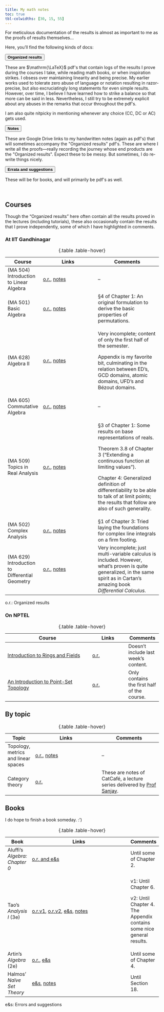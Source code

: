 ```yaml
---
title: My math notes
toc: true
tbl-colwidths: [30, 15, 55]
---
```


<p class="quote">
For meticulous documentation of the results is almost as important to me as the proofs of results themselves...
</p>

Here, you'll find the following kinds of docs:

```{=html}
<div class="accordion" id="accordionExample">
  <div class="accordion-item">
    <p class="accordion-header" id="headingOne">
      <button class="accordion-button" type="button" data-bs-toggle="collapse" data-bs-target="#collapseOne" aria-expanded="true" aria-controls="collapseOne">
        <strong>Organized results</strong>
      </button>
    </p>
    <div id="collapseOne" class="accordion-collapse collapse show" aria-labelledby="headingOne" data-bs-parent="#accordionExample">
      <div class="accordion-body">
        <p>These are $\mathrm{\LaTeX}$ pdf's that contain logs of the results I prove during the courses I take, while reading math books, or when inspiration strikes. I obsess over maintaining linearity and being precise. My earlier works used to tolerate zero abuse of language or notation resulting in razor-precise, but also excruciatingly long statements for even simple results. However, over time, I believe I have learned how to strike a balance so that more can be said in less. Nevertheless, I still try to be extremely explicit about any abuses in the remarks that occur throughout the pdf's.</p>

        <p>I am also quite nitpicky in mentioning whenever any choice (CC, DC or AC) gets used.</p>
      </div>
    </div>
  </div>
  <div class="accordion-item">
    <p class="accordion-header" id="headingTwo">
      <button class="accordion-button collapsed" type="button" data-bs-toggle="collapse" data-bs-target="#collapseTwo" aria-expanded="false" aria-controls="collapseTwo">
        <strong>Notes</strong>
      </button>
    </p>
    <div id="collapseTwo" class="accordion-collapse collapse" aria-labelledby="headingTwo" data-bs-parent="#accordionExample">
      <div class="accordion-body">
        <p>These are Google Drive links to my handwritten notes (again as pdf's) that will sometimes accompany the "Organized results" pdf's. These are where I write all the proofs&mdash;really recording the journey whose end products are the "Organized results". Expect these to be messy. But sometimes, I do re-write things nicely.</p>
      </div>
    </div>
  </div>
  <div class="accordion-item">
    <p class="accordion-header" id="headingThree">
      <button class="accordion-button collapsed" type="button" data-bs-toggle="collapse" data-bs-target="#collapseThree" aria-expanded="false" aria-controls="collapseThree">
        <strong>Errata and suggestions</strong>
      </button>
    </p>
    <div id="collapseThree" class="accordion-collapse collapse" aria-labelledby="headingThree" data-bs-parent="#accordionExample">
      <div class="accordion-body">
        These will be for books, and will primarily be pdf's as well.
      </div>
    </div>
  </div>
</div>
```

<br>

## Courses

Though the "Organized results" here often contain all the results proved in the lectures (including tutorials), these also occasionally contain the results that I prove independently, some of which I have highlighted in comments.

### At IIT Gandhinagar

::: column-body-outset-left
+------------------------------------------------+---------------------------------------------------------------------------------------------------------------------------------------------------------------------+---------------------------------------------------------------------------------------------------------------------------------------------------------------------------------+
| Course                                         | Links                                                                                                                                                               | Comments                                                                                                                                                                        |
+================================================+=====================================================================================================================================================================+=================================================================================================================================================================================+
| (MA 504) Introduction to Linear Algebra        | [o.r.](linalg-master.pdf){target="_blank"}, [notes](https://drive.google.com/drive/folders/1lOl0I-GYd41Ir6TSmIQn6rKs1Z94xM5S?usp=drive_link){target="_blank"}       | –                                                                                                                                                                               |
+------------------------------------------------+---------------------------------------------------------------------------------------------------------------------------------------------------------------------+---------------------------------------------------------------------------------------------------------------------------------------------------------------------------------+
| (MA 501) Basic Algebra                         | [o.r.](atul-master.pdf){target="_blank"}, [notes](https://drive.google.com/drive/folders/12oUwPs8Zmth3Tmx7V6idv8hhqicmyt2j?usp=drive_link){target="_blank"}         | §4 of Chapter 1: An original formulation to derive the basic properties of permutations.                                                                                        |
+------------------------------------------------+---------------------------------------------------------------------------------------------------------------------------------------------------------------------+---------------------------------------------------------------------------------------------------------------------------------------------------------------------------------+
| (MA 628) Algebra II                            | [o.r.](indra-master.pdf){target="_blank"}, [notes](https://drive.google.com/drive/folders/13FOplHE4ckiPQx0pl_BovPczYDv2sDrE?usp=drive_link){target="_blank"}        | Very incomplete; content of only the first half of the semester.                                                                                                                |
|                                                |                                                                                                                                                                     |                                                                                                                                                                                 |
|                                                |                                                                                                                                                                     | Appendix is my favorite bit, culminating in the relation between ED's, GCD domains, atomic domains, UFD's and Bézout domains.                                                   |
+------------------------------------------------+---------------------------------------------------------------------------------------------------------------------------------------------------------------------+---------------------------------------------------------------------------------------------------------------------------------------------------------------------------------+
| (MA 605) Commutative Algebra                   | [o.r.](sanjay-master-commie.pdf){target="_blank"}, [notes](https://drive.google.com/drive/folders/1weGk0m5_xZliDL_4LdjpNgbnR3pOBQA?usp=drive_link){target="_blank"} | –                                                                                                                                                                               |
+------------------------------------------------+---------------------------------------------------------------------------------------------------------------------------------------------------------------------+---------------------------------------------------------------------------------------------------------------------------------------------------------------------------------+
| (MA 509) Topics in Real Analysis               | [o.r.](mohan-master.pdf){target="_blank"}, [notes](https://drive.google.com/drive/folders/1OHbgbJRpOLsY7pYKkeE4n0TY48LeBTKF?usp=drive_link){target="_blank"}        | §3 of Chapter 1: Some results on base representations of reals.                                                                                                                 |
|                                                |                                                                                                                                                                     |                                                                                                                                                                                 |
|                                                |                                                                                                                                                                     | Theorem 3.8 of Chapter 3 ("Extending a continuous function at limiting values").                                                                                                |
|                                                |                                                                                                                                                                     |                                                                                                                                                                                 |
|                                                |                                                                                                                                                                     | Chapter 4: Generalized definition of differentiability to be able to talk of at limit points; the results that follow are also of such generality.                              |
+------------------------------------------------+---------------------------------------------------------------------------------------------------------------------------------------------------------------------+---------------------------------------------------------------------------------------------------------------------------------------------------------------------------------+
| (MA 502) Complex Analysis                      | [o.r.](bipul-master.pdf){target="_blank"}, [notes](https://drive.google.com/drive/folders/1PTAqZZuawNhLdXeZVuJmgL6NsRgtQXp1?usp=drive_link){target="_blank"}        | §1 of Chapter 3: Tried laying the foundations for complex line integrals on a firm footing.                                                                                     |
+------------------------------------------------+---------------------------------------------------------------------------------------------------------------------------------------------------------------------+---------------------------------------------------------------------------------------------------------------------------------------------------------------------------------+
| (MA 629) Introduction to Differential Geometry | [o.r.](rohit-master.pdf){target="_blank"}, [notes](https://drive.google.com/drive/folders/1IkpIXU1dfSk2A9fY_TWgUenjEJV9V0ms?usp=drive_link){target="_blank"}        | Very incomplete; just multi-variable calculus is included. However, what's proven is quite generalized, in the same spirit as in Cartan's amazing book *Differential Calculus*. |
+------------------------------------------------+---------------------------------------------------------------------------------------------------------------------------------------------------------------------+---------------------------------------------------------------------------------------------------------------------------------------------------------------------------------+

: {.table .table-hover}
:::

::: column-margin
o.r.: Organized results
:::

### On NPTEL

::: column-body-outset-left
+------------------------------------------------------------------------------------------------------------------+------------------------------------------------+---------------------------------------------+
| Course                                                                                                           | Links                                          | Comments                                    |
+==================================================================================================================+================================================+=============================================+
| [Introduction to Rings and Fields](https://archive.nptel.ac.in/courses/111/106/111106131/){target="_blank"}      | [o.r.](hanumanthu-master.pdf){target="_blank"} | Doesn't include last week's content.        |
+------------------------------------------------------------------------------------------------------------------+------------------------------------------------+---------------------------------------------+
| [An Introduction to Point-Set Topology](https://archive.nptel.ac.in/courses/111/101/111101158/){target="_blank"} | [o.r.](shastri-master.pdf){target="_blank"}    | Only contains the first half of the course. |
+------------------------------------------------------------------------------------------------------------------+------------------------------------------------+---------------------------------------------+

: {.table .table-hover}
:::

## By topic

::: column-body-outset-left
+-------------------------------------+------------------------------------------------------------------------------------------------------------------------------------------------------------+-----------------------------------------------------------------------------------------------------------------------------------------+
| Topic                               | Links                                                                                                                                                      | Comments                                                                                                                                |
+=====================================+============================================================================================================================================================+=========================================================================================================================================+
| Topology, metrics and linear spaces | [o.r.](tmn-master.pdf){target="_blank"}, [notes](https://drive.google.com/drive/folders/1Ig-YK2Sw2jtfifCym8HgopJssXhCR8jQ?usp=drive_link){target="_blank"} | –                                                                                                                                       |
+-------------------------------------+------------------------------------------------------------------------------------------------------------------------------------------------------------+-----------------------------------------------------------------------------------------------------------------------------------------+
| Category theory                     | [o.r.](sanjay-master-cat.pdf){target="_blank"}                                                                                                             | These are notes of CatCafé, a lecture series delivered by [Prof Sanjay](https://iitgn.ac.in/faculty/maths/fac-sanjay){target="_blank"}. |
+-------------------------------------+------------------------------------------------------------------------------------------------------------------------------------------------------------+-----------------------------------------------------------------------------------------------------------------------------------------+

: {.table .table-hover}
:::

## Books

I do hope to finish a book someday. :')

::: column-body-outset-left
+-------------------------------+------------------------------------------------------------------------------------------------------------------------------------------------------------------------------------------------------------------------------------------------------------+-----------------------------------------------------------------------+
| Book                          | Links                                                                                                                                                                                                                                                      | Comments                                                              |
+===============================+============================================================================================================================================================================================================================================================+=======================================================================+
| Aluffi’s *Algebra: Chapter 0* | [o.r. and e&s](aluffi-master.pdf){target="\"_blank"}                                                                                                                                                                                                       | Until some of Chapter 2.                                              |
+-------------------------------+------------------------------------------------------------------------------------------------------------------------------------------------------------------------------------------------------------------------------------------------------------+-----------------------------------------------------------------------+
| Tao’s *Analysis I* (3e)       | [o.r.v1](tao-master-v1.pdf){target="_blank"}, [o.r.v2](tao-master-v2.pdf){target="_blank"}, [e&s](tao-errata-v1.pdf){target="\"_blank"}, [notes](https://drive.google.com/drive/folders/1Ntsjn04cqvyP2XvePB996ihdKwRQr_yG?usp=drive_link){target="_blank"} | v1: Until Chapter 6.                                                  |
|                               |                                                                                                                                                                                                                                                            |                                                                       |
|                               |                                                                                                                                                                                                                                                            | v2: Until Chapter 4. The Appendix contains some nice general results. |
+-------------------------------+------------------------------------------------------------------------------------------------------------------------------------------------------------------------------------------------------------------------------------------------------------+-----------------------------------------------------------------------+
| Artin’s *Algebra* (2e)        | [o.r.](artin-master.pdf){target="_blank"}, [e&s](artin-errata.pdf){target="\"_blank"}                                                                                                                                                                      | Until some of Chapter 4.                                              |
+-------------------------------+------------------------------------------------------------------------------------------------------------------------------------------------------------------------------------------------------------------------------------------------------------+-----------------------------------------------------------------------+
| Halmos’ *Naïve Set Theory*    | [e&s](halmos-errata.pdf){target="\"_blank"}, [notes](https://drive.google.com/drive/folders/1R753YSgvX9T3rK23dm_qfh38IwkuJpcv?usp=drive_link){target="_blank"}                                                                                             | Until Section 18.                                                     |
+-------------------------------+------------------------------------------------------------------------------------------------------------------------------------------------------------------------------------------------------------------------------------------------------------+-----------------------------------------------------------------------+

: {.table .table-hover}
:::

::: column-margin
e&s: Errors and suggestions
:::